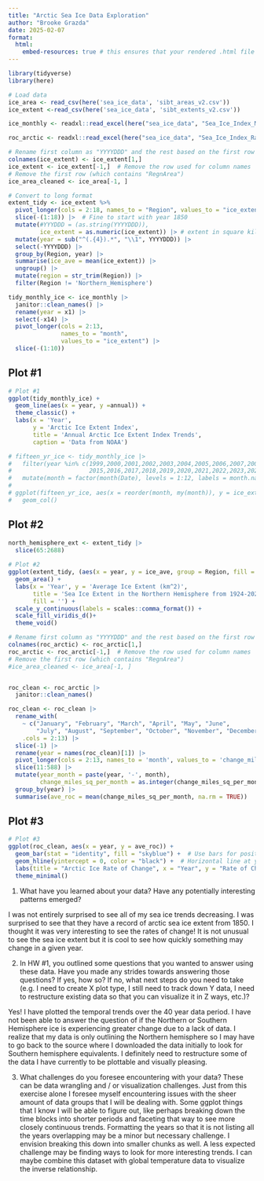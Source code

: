 ```yaml
---
title: "Arctic Sea Ice Data Exploration"
author: "Brooke Grazda"
date: 2025-02-07
format:
  html:
    embed-resources: true # this ensures that your rendered .html file is self-contained, so we (your instructors) can open it and view all your work
---
```


```r
library(tidyverse)
library(here)
```

```r

# Load data
ice_area <- read_csv(here('sea_ice_data', 'sibt_areas_v2.csv'))
ice_extent <-read_csv(here('sea_ice_data', 'sibt_extents_v2.csv')) 

ice_monthly <- readxl::read_excel(here("sea_ice_data", "Sea_Ice_Index_Monthly_Data_by_Year_G02135_v3.0.xlsx"))

roc_arctic <- readxl::read_excel(here("sea_ice_data", "Sea_Ice_Index_Rates_of_Change_G02135_v3.0.xlsx"))
```
```r
# Rename first column as "YYYYDDD" and the rest based on the first row
colnames(ice_extent) <- ice_extent[1,]
ice_extent <- ice_extent[-1,]  # Remove the row used for column names
# Remove the first row (which contains "RegnArea")
ice_area_cleaned <- ice_area[-1, ]

# Convert to long format
extent_tidy <- ice_extent %>%
  pivot_longer(cols = 2:18, names_to = "Region", values_to = "ice_extent") %>%
  slice(-(1:18)) |>  # Fine to start with year 1850
  mutate(#YYYDDD = (as.string(YYYYDDD)),
         ice_extent = as.numeric(ice_extent)) |> # extent in square kilometers 
  mutate(year = sub("^(.{4}).*", "\\1", YYYYDDD)) |> 
  select(-YYYYDDD) |> 
  group_by(Region, year) |> 
  summarise(ice_ave = mean(ice_extent)) |> 
  ungroup() |> 
  mutate(region = str_trim(Region)) |> 
  filter(Region != 'Northern_Hemisphere')
```

```r
tidy_monthly_ice <- ice_monthly |> 
  janitor::clean_names() |> 
  rename(year = x1) |> 
  select(-x14) |> 
  pivot_longer(cols = 2:13,
               names_to = "month", 
               values_to = "ice_extent") |> 
  slice(-(1:10))
```

## Plot #1
```r
# Plot #1
ggplot(tidy_monthly_ice) +
  geom_line(aes(x = year, y =annual)) +
  theme_classic() +
  labs(x = 'Year',
       y = 'Arctic Ice Extent Index',
       title = 'Annual Arctic Ice Extent Index Trends',
       caption = 'Data from NOAA')
```
```r
# fifteen_yr_ice <- tidy_monthly_ice |> 
#   filter(year %in% c(1999,2000,2001,2002,2003,2004,2005,2006,2007,2008,2009,2010,2011,2012,2013,2014,
#                      2015,2016,2017,2018,2019,2020,2021,2022,2023,2023)) |> 
#   mutate(month = factor(month(Date), levels = 1:12, labels = month.name)) 
# 
# ggplot(fifteen_yr_ice, aes(x = reorder(month, my(month)), y = ice_extent)) +
#   geom_col()
```
## Plot #2
```r

north_hemisphere_ext <- extent_tidy |> 
  slice(65:2688)
  
# Plot #2
ggplot(extent_tidy, (aes(x = year, y = ice_ave, group = Region, fill = Region))) +
  geom_area() +
  labs(x = 'Year', y = 'Average Ice Extent (km^2)',
       title = 'Sea Ice Extent in the Northern Hemisphere from 1924-2024',
       fill = '') +
  scale_y_continuous(labels = scales::comma_format()) +
  scale_fill_viridis_d()+
  theme_void() 


```

```r

# Rename first column as "YYYYDDD" and the rest based on the first row
colnames(roc_arctic) <- roc_arctic[1,]
roc_arctic <- roc_arctic[-1,]  # Remove the row used for column names
# Remove the first row (which contains "RegnArea")
#ice_area_cleaned <- ice_area[-1, ]


roc_clean <- roc_arctic |> 
  janitor::clean_names() 

roc_clean <- roc_clean |> 
  rename_with(
    ~ c("January", "February", "March", "April", "May", "June",
        "July", "August", "September", "October", "November", "December"),
    .cols = 2:13) |>
  slice(-1) |> 
  rename(year = names(roc_clean)[1]) |> 
  pivot_longer(cols = 2:13, names_to = 'month', values_to = 'change_miles_sq_per_month') |> 
  slice(11:588) |> 
  mutate(year_month = paste(year, '-', month),
         change_miles_sq_per_month = as.integer(change_miles_sq_per_month)) |> 
  group_by(year) |> 
  summarise(ave_roc = mean(change_miles_sq_per_month, na.rm = TRUE))

```

## Plot #3
```r
# Plot #3
ggplot(roc_clean, aes(x = year, y = ave_roc)) +
  geom_bar(stat = "identity", fill = "skyblue") +  # Use bars for positive and negative values
  geom_hline(yintercept = 0, color = "black") +  # Horizontal line at y = 0
  labs(title = "Arctic Ice Rate of Change", x = "Year", y = "Rate of Change") +
  theme_minimal()
```


1. What have you learned about your data? Have any potentially interesting patterns emerged?

I was not entirely surprised to see all of my sea ice trends decreasing. I was surprised to see that they have a record of arctic sea ice extent from 1850. I thought it was very interesting to see the rates of change! It is not unusual to see the sea ice extent but it is cool to see how quickly something may change in a given year. 

2. In HW #1, you outlined some questions that you wanted to answer using these data. Have you made any strides towards answering those questions? If yes, how so? If no, what next steps do you need to take (e.g. I need to create X plot type, I still need to track down Y data, I need to restructure existing data so that you can visualize it in Z ways, etc.)?


Yes! I have plotted the temporal trends over the 40 year data period. I have not been able to answer the question of if the Northern or Southern Hemisphere ice is experiencing greater change due to a lack of data. I realize that my data is only outlining the Northern hemisphere so I may have to go back to the source where I downloaded the data initially to look for Southern hemisphere equivalents. I definitely need to restructure some of the data I have currently to be plottable and visually pleasing.


3. What challenges do you foresee encountering with your data? These can be data wrangling and / or visualization challenges.
Just from this exercise alone I foresee myself encountering issues with the sheer amount of data groups that I will be dealing with. Some ggplot things that I know I will be able to figure out, like perhaps breaking down the time blocks into shorter periods and faceting that way to see more closely continuous trends. Formatting the years so that it is not listing all the years overlapping may be a minor but necessary challenge. I envision breaking this down into smaller chunks as well. A less expected challenge may be finding ways to look for more interesting trends. I can maybe combine this dataset with global temperature data to visualize the inverse relationship. 



